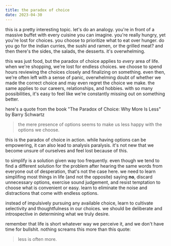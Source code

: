 ```yaml
---
title: the paradox of choice
date: 2023-04-30
---
```


this is a pretty interesting topic. let's do an analogy. you're in front of a massive buffet with every cuisine you can imagine. you're
really hungry, yet you're lost for choices. you choose to prioritize what to eat over hunger. do you go for the indian curries,
the sushi and ramen, or the grilled meat? and then there's the sides, the salads, the desserts. it's overwhelming.

this was just food, but the paradox of choice applies to _every_ area of life. when we're shopping, we're lost for endless choices. we
choose to spend hours reviewing the choices closely and finalizing on something. even then, we're often left with a sense of panic,
overwhelming doubt of whether we made the correct choice and may even regret the choice we make. the same applies to our careers,
relationships, and hobbies. with so many possibilities, it's easy to feel like we're constantly missing out on something better.

here's a quote from the book "The Paradox of Choice: Why More Is Less" by Barry Schwartz

> the mere presence of options seems to make us less happy with the options we choose.

this is the paradox of choice in action. while having options can be empowering, it can also lead to analysis paralysis. it's not new
that we become unsure of ourselves and feel lost because of this.

to simplify is a solution given way too frequently. even though we tend to find a different solution for the problem after hearing the
same words from everyone out of desperation, that's not the case here. we need to learn simplifing most things in life
(and not the opposite) saying **no**, discard unnecessary options, exercise sound judgement, and resist temptation to choose
what is convenient or easy. learn to eliminate the noise and distractions that come with endless options.

instead of impulsively pursuing any available choice, learn to cultivate selectivity and thoughtfulness in our choices. we should be
deliberate and introspective in determining what we truly desire.

remember that life is short whatever way we perceive it, and we don't have time for bullshit. nothing screams this more than this quote:

> less is often more.
